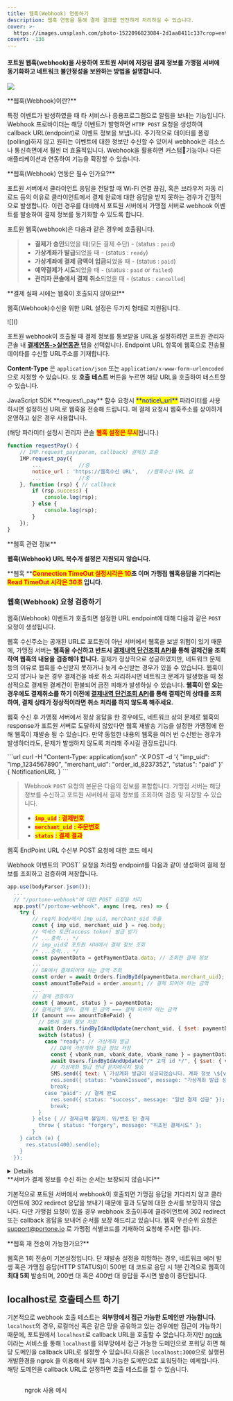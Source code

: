 ```yaml
---
title: 웹훅(Webhook) 연동하기
description: 웹훅 연동을 통해 결제 결과를 안전하게 처리하실 수 있습니다.
cover: >-
  https://images.unsplash.com/photo-1522096823084-2d1aa8411c13?crop=entropy&cs=srgb&fm=jpg&ixid=MnwxOTcwMjR8MHwxfHNlYXJjaHwxfHxzZW5kfGVufDB8fHx8MTY4MTcxNzQ3NQ&ixlib=rb-4.0.3&q=85
coverY: -136
---
```




#### 포트원 **웹훅**(webhook)을 사용하여 포트원 서버에 저장된 결제 정보를 가맹점 서버에 동기화하고 네트워크 불안정성을 보완하는 방법을 설명합니다.

![](</gitbook-assets/ko/image (310).png>)

<Hint style="info">
**웹훅(Webhook)이란?**

특정 이벤트가 발생하였을 때 타 서비스나 응용프로그램으로 알림을 보내는 기능입니다. Webhook 프로바이더는 해당 이벤트가 발행하면 `HTTP POST` 요청을 생성하여 callback URL(endpoint)로 이벤트 정보을 보냅니다. 주기적으로 데이터를 폴링(polling)하지 않고 원하는 이벤트에 대한 정보만 수신할 수 있어서 webhook은 리소스나 통신측면에서 훨씬 더 효율적입니다. Webhook을 활용하면 커스텀기능이나 다른 애플리케이션과 연동하여 기능을 확장할 수 있습니다.

</Hint>

<Hint style="success">
**웹훅(Webhook) 연동은 필수 인가요?**

포트원 서버에서 클라이언트 응답을 전달할 때 Wi-Fi 연결 끊김, 혹은 브라우저 자동 리로드 등의 이유로 클라이언트에서 결제 완료에 대한 응답을 받지 못하는 경우가 간헐적으로 발생합니다. 이런 경우를 대비해서 포트원 서버에서 가맹점 서버로 webhook 이벤트를 발송하여 결제 정보를 동기화할 수 있도록 합니다.

</Hint>

포트원 웹훅(webhook)은 다음과 같은 경우에 호출됩니다.

> - **결제가 승인**되었을 때(모든 결제 수단) - (status : `paid`)
> - **가상계좌가 발급**되었을 때 - (status : `ready`)
> - **가상계좌에 결제 금액이 입금**되었을 때 - (status : `paid`)
> - **예약결제가 시도**되었을 때 - (status : `paid` or `failed`)
> - **관리자 콘솔에서 결제 취소**되었을 때 - (status : `cancelled`)

<Hint style="danger">
**결제 실패 시에는 웹훅이 호출되지 않아요!**

</Hint>

웹훅(Webhook)수신을 위한 URL 설정은 두가지 형태로 지원됩니다.

<Tabs>
<Tab title="관리자콘솔 설정">
![](</gitbook-assets/ko/image (331).png>)

포트원 webhook이 호출될 때 결제 정보를 통보받을 URL을 설정하려면 포트원 관리자 콘솔 내 [**결제연동->실연동관** ](https://admin.portone.io/integration?tab=production)탭을 선택합니다. Endpoint URL 항목에 웹훅으로 전송될 데이타를 수신할 URL주소를 기재합니다.

**Content-Type** 은 `application/json` 또는 `application/x-www-form-urlencoded`으로 지정할 수 있습니다. 또 **호출 테스트** 버튼을 누르면 해당 URL을 호출하여 테스트할 수 있습니다.

</Tab>

<Tab title="파라미터 설정">
JavaScript SDK **request\_pay** 함수 요청시 <mark style="color:blue;">**notice\_url**</mark> 파라미터를 사용하시면 설정하신 URL로 웹훅을 전송해 드립니다. 매 결제 요청시 웹훅주소를 상이하게 운영하고 싶은 경우 사용합니다.

(해당 파라미터 설정시 관리자 콘솔 <mark style="color:red;">**웹훅 설정은 무시**</mark>됩니다.)

```javascript title="client-side"
function requestPay() {
    // IMP.request_pay(param, callback) 결제창 호출
    IMP.request_pay({
        ...            //중
        notice_url : 'https://웹훅수신 URL',   //웹훅수신 URL 설
        ...            //중
    }, function (rsp) { // callback
        if (rsp.success) {
            console.log(rsp);
        } else {
            console.log(rsp);
        }
    });
}
```

</Tab>
</Tabs>

<Hint style="info">
**웹훅 관련 정보**

**웹훅(Webhook) URL 복수개 설정은 지원되지 않습니다.**

**웹훅 **<mark style="color:red;">**Connection TimeOut 설정시각은 10**</mark>**초 이며 가맹접 웹훅응답을 기다리는 **<mark style="color:red;">**Read TimeOut 시각은 30초**</mark>** 입니다.**

</Hint>

### 웹훅(Webhook) 요청 검증하기 <a href="#webhook" id="webhook"></a>


웹훅(Webhook) 이벤트가 호출되면 설정한 URL endpoint에 대해 다음과 같은 `POST` 요청이 생성됩니다.

웹훅 수신주소는 공개된 URL로 포트원이 아닌 서버에서 웹훅을 보낼 위험이 있기 때문에, 가맹점 서버는 **웹훅을 수신하고 반드시 [결제내역 단건조회 API](../api/payment-api/get-payment-by-impuid-api)를 통해 결제건을 조회하여 웹훅의 내용을 검증해야 합니다.**
결제가 정상적으로 성공하였지만, 네트워크 문제 등의 이유로 웹훅을 수신받지 못하거나 늦게 수신받는 경우가 있을 수 있습니다. 웹훅이 오지 않거나 늦은 경우 결제건을 바로 취소 처리하시면
네트워크 문제가 발생했을 때 정상적으로 결제된 결제건이 환불되어 금전 피해가 발생하실 수 있습니다. **웹훅이 안 오는 경우에도 결제취소를 하기 이전에 
[결제내역 단건조회 API](../api/payment-api/get-payment-by-impuid-api)를 통해 결제건의 상태를 조회하여, 결제 상태가 정상적이라면 취소 처리를 하지 않도록 해주세요.**

웹훅 수신 후 가맹점 서버에서 정상 응답을 한 경우에도, 네트워크 상의 문제로 웹훅의 response가 포트원 서버로 도달하지 않았다면 웹훅 재발송 기능을 설정한 가맹점에 한해 웹훅이 재발송 될 수 있습니다. 
만약 동일한 내용의 웹훅을 여러 번 수신받는 경우가 발생하더라도, 문제가 발생하지 않도록 처리해 주시길 권장드립니다.

<Tabs>
<Tab title="cURL">
```url
curl -H "Content-Type: application/json" -X POST -d '{ "imp_uid": "imp_1234567890", "merchant_uid": "order_id_8237352", "status": "paid" }' { NotificationURL }
```

</Tab>
</Tabs>

> Webhook `POST` 요청의 본문은 다음의 정보를 포함합니다. 가맹점 서버는 해당 정보를 수신하고 포트원 서버에서 결제 정보를 조회하여 검증 및 저장할 수 있습니다.
> - <mark style="color:red;">**`imp_uid`**</mark>
>   <mark style="color:red;">**: 결제번호**</mark>
> - <mark style="color:red;">**`merchant_uid`**</mark>
>   <mark style="color:red;">**: 주문번호**</mark>
> - <mark style="color:red;">**`status`**</mark>
>   <mark style="color:red;">**: 결제 결과**</mark>

웹훅 EndPoint URL 수신부 POST 요청에 대한 코드 예시

<Tabs>
<Tab title="Node.js">
Webhook 이벤트의 `POST` 요청을 처리할 endpoint를 다음과 같이 생성하여 결제 정보를 조회하고 검증하여 저장합니다.

```javascript title="server-side"
app.use(bodyParser.json());
  ...
  // "/portone-webhook"에 대한 POST 요청을 처리
  app.post("/portone-webhook", async (req, res) => {
    try {
        // req의 body에서 imp_uid, merchant_uid 추출
        const { imp_uid, merchant_uid } = req.body;
        // 액세스 토큰(access token) 발급 받기
        /* ...중략... */
        // imp_uid로 포트원 서버에서 결제 정보 조회
        /* ...중략... */
        const paymentData = getPaymentData.data; // 조회한 결제 정보
        ...
        // DB에서 결제되어야 하는 금액 조회
        const order = await Orders.findById(paymentData.merchant_uid);
        const amountToBePaid = order.amount; // 결제 되어야 하는 금액
        ...
        // 결제 검증하기
        const { amount, status } = paymentData;
        // 결제금액 일치. 결제 된 금액 === 결제 되어야 하는 금액
        if (amount === amountToBePaid) {
          // DB에 결제 정보 저장
          await Orders.findByIdAndUpdate(merchant_uid, { $set: paymentData });
          switch (status) {
            case "ready": // 가상계좌 발급
              // DB에 가상계좌 발급 정보 저장
              const { vbank_num, vbank_date, vbank_name } = paymentData;
              await Users.findByIdAndUpdate("/* 고객 id */", { $set: { vbank_num, vbank_date, vbank_name }});
              // 가상계좌 발급 안내 문자메시지 발송
              SMS.send({ text: \`가상계좌 발급이 성공되었습니다. 계좌 정보 \${vbank_num} \${vbank_date} \${vbank_name}\`});
              res.send({ status: "vbankIssued", message: "가상계좌 발급 성공" });
              break;
            case "paid": // 결제 완료
              res.send({ status: "success", message: "일반 결제 성공" });
              break;
          }
        } else { // 결제금액 불일치. 위/변조 된 결제
          throw { status: "forgery", message: "위조된 결제시도" };
        }
    } catch (e) {
      res.status(400).send(e);
    }
  });
```

</Tab>
</Tabs>

<Details>
<p slot="summary"> 포트원 IP 리스트 </p>

포트원의 웹훅은 다음의 세 가지 IP 주소로부터 발송됩니다. Inbound 요청에 방화벽 규칙을 설정해야 하는 등 필요한 경우에 한해 사용해 주시길 바랍니다.

> - <mark style="color:red;">**52.78.100.19**</mark>
> - <mark style="color:red;">**52.78.48.223**</mark>
> - <mark style="color:red;">**52.78.5.241**</mark>

</Details>

<Hint style="danger">
**서버가 결제 정보를 수신 하는 순서는 보장되지 않습니다**

기본적으로 포트원 서버에서 webhook이 호출되면 가맹점 응답을 기다리지 않고 클라이언트에 302 redirect 응답을 보내기 때문에 결과 도달에 대한 순서를 보장하지 않습니다. 다만 가맹점 요청이 있을 경우 webhook 호출이후에 클라이언트에 302 redirect 또는 callback 응답을 보내어 순서를 보장 해드리고 있습니다. 웹훅 우선순위 요청은 [support@portone.io](mailto:support@portone.io) 로 가맹점 식별코드를 기재하여 요청해 주시면 됩니다.

</Hint>

<Hint style="info">
**웹훅 재 전송이 가능한가요?**

웹훅은 1회 전송이 기본설정입니다. 단 재발송 설정을 희망하는 경우, 네트워크 에러 발생 혹은 가맹점 응답(HTTP STATUS)이 500번 대 코드로 응답 시 1분 간격으로 웹훅이 **최대 5회** 발송되며, 
200번 대 혹은 400번 대 응답을 주시면 발송이 중단됩니다.

</Hint>

## localhost로 호출테스트 하기

기본적으로 webhook 호출 테스트는 **외부망에서 접근 가능한 도메인만 가능합니다.** `localhost`의 경우, 로컬머신 혹은 같은 망을 공유하고 있는 경우에만 접근이 가능하기 때문에, 포트원에서 `localhost`로 callback URL을 호출할 수 없습니다.하지만 [ngrok](https://ngrok.com/) 이라는 서비스를 통해 `localhost`를 외부망에서 접근 가능한 도메인으로 포워딩 하면 해당 도메인을 callback URL로 설정할 수 있습니다.다음은 `localhost:3000`으로 실행된 개발환경을 ngrok 을 이용해서 외부 접속 가능한 도메인으로 포워딩하는 예제입니다. 해당 도메인을 callback URL로 설정하면 호출 테스트를 할 수 있습니다.

<figure>
  <img src="/gitbook-assets/ko/ngrok.gif" alt="" />
  <figcaption>
    <p>ngrok 사용 예시</p>
  </figcaption>
</figure>

